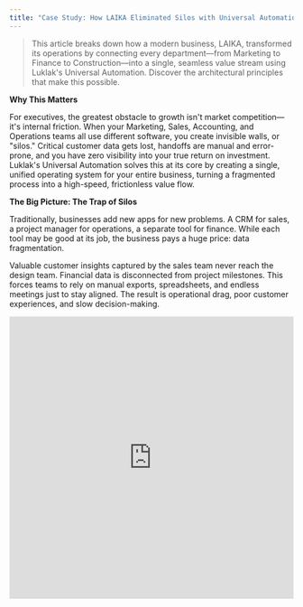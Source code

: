 ```yaml
---
title: "Case Study: How LAIKA Eliminated Silos with Universal Automation"
---
```


> This article breaks down how a modern business, LAIKA, transformed its operations by connecting every department—from Marketing to Finance to Construction—into a single, seamless value stream using Luklak's Universal Automation. Discover the architectural principles that make this possible.

**Why This Matters**

For executives, the greatest obstacle to growth isn't market competition—it's internal friction. When your Marketing, Sales, Accounting, and Operations teams all use different software, you create invisible walls, or "silos." Critical customer data gets lost, handoffs are manual and error-prone, and you have zero visibility into your true return on investment. Luklak's Universal Automation solves this at its core by creating a single, unified operating system for your entire business, turning a fragmented process into a high-speed, frictionless value flow.

**The Big Picture: The Trap of Silos**

Traditionally, businesses add new apps for new problems. A CRM for sales, a project manager for operations, a separate tool for finance. While each tool may be good at its job, the business pays a huge price: data fragmentation.

Valuable customer insights captured by the sales team never reach the design team. Financial data is disconnected from project milestones. This forces teams to rely on manual exports, spreadsheets, and endless meetings just to stay aligned. The result is operational drag, poor customer experiences, and slow decision-making.

<iframe src="https://www.guidejar.com/embed/ubb2LwaLOklckCIUOUNq?type=1&controls=on" width="100%" height="500px" allowfullscreen="true" frameborder="0" />

---

**The Solution: A Single, Unified Foundation**

Luklak's Universal Automation isn't another integration tool that simply glues separate systems together. It's a fundamental shift. Because every `📋 Function` in Luklak is built from the same 7 Universal Components (like `🧊 Universal Object` and `Object Connection`), they inherently "speak the same language."

The automation engine isn't a patch; it's the central nervous system of the platform. It can see and connect any data point or process, in any `⏹️ Space`, without needing complex APIs or third-party connectors. This allows you to design end-to-end workflows that mirror how your business actually creates value.

<iframe src="https://www.guidejar.com/embed/lghffskMIhCJ2C551p5g?type=1&controls=on" width="100%" height="500px" allowfullscreen="true" frameborder="0" />

---

**See It In Action: LAIKA's Seamless Customer Journey**

Let's follow a single customer at LAIKA to see how value flows frictionlessly across five different departments without any manual data entry.

<Frame>
  ![End-to-end value flow at LAIKA, connecting Marketing, Sales, Accounting, Design, and Project Management.](https://mintlify.s3.us-west-1.amazonaws.com/luklak-28b92ec5/images/laika-flagship-images/function-blueprint/laika-crm/laika-crm-sequence.png)
</Frame>

1. **Marketing → Sales**: A customer fills out a form on a landing page. A webhook instantly creates a `🧊 Customer` Object inside the `Sales & CRM` `⏹️ Space`. Universal Automation immediately runs a rule that connects this new `🧊 Customer` to the specific `Marketing/🧊 Ad` that generated it. **Result**: The sales team gets the lead, and the marketing team gets perfect ROI tracking.
2. **Sales → Accounting & Design**: The sales rep qualifies the lead and moves the `🧊 Customer` status to "Contract Prep." This single status change triggers a powerful automation. The system automatically creates two new, linked `🧊 Objects` in completely different `⏹️ Spaces`:
   - A `Contract` in the `Contracts & Invoices` `⏹️ Space` for the finance team.
   - A `Site Survey` in the `Design & Construction` `⏹️ Space` for the technical team.
     **Result**: Three departments are now working on the same customer, with perfect context, zero manual handoff, and no data re-entry.
3. **Accounting → Sales**: When the finance team updates the `Invoice` status to "PAID" in their `⏹️ Space`, an automation sends a message back to the `Sales & CRM` `⏹️ Space` chat, notifying the original sales rep that the deposit is secured.
4. **Project Management → Sales**: Months later, when the final `Project` is marked "COMPLETE" in the `Project Management` `⏹️ Space`, a final automation runs. It calculates a loyalty discount and updates a `Voucher` field on the original `🧊 Customer` Object back in the `Sales & CRM` `⏹️ Space`. **Result**: The customer lifecycle is fully automated, from initial lead to future loyalty.

<iframe src="https://www.guidejar.com/embed/2g7ub0Jzke28vejowzNk?type=1&controls=on" width="100%" height="500px" allowfullscreen="true" frameborder="0" />

---

**The Universal Advantage: Unified Data & Insights**

Because every step of this journey happens on one platform, LAIKA's management gets something impossible with siloed tools: a single, universal dashboard.

They can track the conversion funnel from ad spend to signed contract, monitor project profitability in real-time, and analyze sales rep performance against actual project outcomes. The data is always live, always accurate, and requires no manual consolidation. This is the power of a truly unified system.

<iframe src="https://www.guidejar.com/embed/usFMraroCpVG7EqpdxDT?type=1&controls=on" width="100%" height="500px" allowfullscreen="true" frameborder="0" />

---

**Goodbye Silos, Hello Frictionless Value Flow**

LAIKA's story demonstrates that scaling a business doesn't have to mean increasing complexity. By building their operations on Luklak's unified foundation, they created a system where departments are collaborators, not islands. Data flows freely, processes are automated end-to-end, and the entire company moves faster and smarter.

<iframe src="https://www.guidejar.com/embed/H2zqAOeXZ4MS9K42kIuB?type=1&controls=on" width="100%" height="500px" allowfullscreen="true" frameborder="0" />

**What's Next?**

- [**Platform Reference: Universal Automation**](/platform/core-concepts/universal-automation): Dive deeper into the architecture of the automation engine.
- [**Build Playbooks: The CRM Function**](/build-playbooks/templates/crm-function): Explore the detailed blueprint for the Sales & CRM `📋 Function` used by LAIKA.
- [**Platform Reference: Object Connection**](/platform/core-concepts/object-connection): Understand how relationships between any two `🧊 Objects` are created.